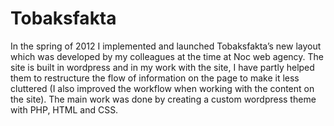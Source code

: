
<Banner>
  <BannerItem image="/images/jon.jpg" />
</Banner >

<ProjectsSubmenu />

# Tobaksfakta

In the spring of 2012 I implemented and launched Tobaksfakta’s new layout which was developed by my colleagues at the time at Noc web agency. The site is built in wordpress and in my work with the site, I have partly helped them to restructure the flow of information on the page to make it less cluttered (I also improved the workflow when working with the content on the site). The main work was done by creating a custom wordpress theme with PHP, HTML and CSS.

